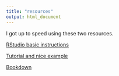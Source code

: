 ```yaml
---
title: "resources"
output: html_document
---
```


I got up to speed using these two resources.

[RStudio basic instructions](http://rmarkdown.rstudio.com/rmarkdown_websites.html)

[Tutorial and nice example](https://jules32.github.io/rmarkdown-website-tutorial/index.html)

[Bookdown](https://bookdown.org/yihui/blogdown/methods.html)